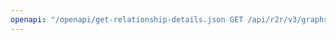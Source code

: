 ---
openapi: "/openapi/get-relationship-details.json GET /api/r2r/v3/graphs/{collection_id}/relationships/{relationship_id}"
---
